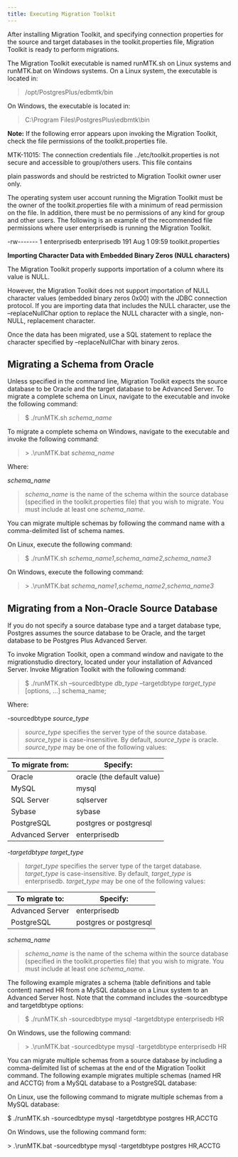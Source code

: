 ```yaml
---
title: Executing Migration Toolkit
---
```



After installing Migration Toolkit, and specifying connection properties for the source and target databases in the toolkit.properties file, Migration Toolkit is ready to perform migrations.

The Migration Toolkit executable is named runMTK.sh on Linux systems and runMTK.bat on Windows systems. On a Linux system, the executable is located in:

> /opt/PostgresPlus/edbmtk/bin

On Windows, the executable is located in:

> C:\\Program Files\\PostgresPlus\\edbmtk\\bin

**Note:** If the following error appears upon invoking the Migration Toolkit, check the file permissions of the toolkit.properties file.

MTK-11015: The connection credentials file ../etc/toolkit.properties is not secure and accessible to group/others users. This file contains

plain passwords and should be restricted to Migration Toolkit owner user only.

The operating system user account running the Migration Toolkit must be the owner of the toolkit.properties file with a minimum of read permission on the file. In addition, there must be no permissions of any kind for group and other users. The following is an example of the recommended file permissions where user enterprisedb is running the Migration Toolkit.

\-rw------- 1 enterprisedb enterprisedb 191 Aug 1 09:59 toolkit.properties

**Importing Character Data with Embedded Binary Zeros (NULL characters)**

The Migration Toolkit properly supports importation of a column where its value is NULL.

However, the Migration Toolkit does not support importation of NULL character values (embedded binary zeros 0x00) with the JDBC connection protocol. If you are importing data that includes the NULL character, use the –replaceNullChar option to replace the NULL character with a single, non-NULL, replacement character.

Once the data has been migrated, use a SQL statement to replace the character specified by –replaceNullChar with binary zeros.

## Migrating a Schema from Oracle

Unless specified in the command line, Migration Toolkit expects the source database to be Oracle and the target database to be Advanced Server. To migrate a complete schema on Linux, navigate to the executable and invoke the following command:

> $ ./runMTK.sh *schema\_name*

To migrate a complete schema on Windows, navigate to the executable and invoke the following command:

> \> .\\runMTK.bat *schema\_name*

Where:

*schema\_name*

> *schema\_name* is the name of the schema within the source database (specified in the toolkit.properties file) that you wish to migrate. You must include at least one *schema\_name*.

You can migrate multiple schemas by following the command name with a comma-delimited list of schema names.

On Linux, execute the following command:

> $ ./runMTK.sh *schema\_name1*,*schema\_name2*,*schema\_name3*

On Windows, execute the following command:

> \> .\\runMTK.bat *schema\_name1*,*schema\_name2*,*schema\_name3*

## Migrating from a Non-Oracle Source Database

If you do not specify a source database type and a target database type, Postgres assumes the source database to be Oracle, and the target database to be Postgres Plus Advanced Server.

To invoke Migration Toolkit, open a command window and navigate to the migrationstudio directory, located under your installation of Advanced Server. Invoke Migration Toolkit with the following command:

> $ ./runMTK.sh –sourcedbtype *db\_type* –targetdbtype *target\_type* \[options, …\] schema\_name;

Where:

\-sourcedbtype *source\_type*

> *source\_type* specifies the server type of the source database. *source\_type* is case-insensitive. By default, *source*\_*type* is oracle. *source\_type* may be one of the following values:

| To migrate from: | Specify:                   |
| ---------------- | -------------------------- |
| Oracle           | oracle (the default value) |
| MySQL            | mysql                      |
| SQL Server       | sqlserver                  |
| Sybase           | sybase                     |
| PostgreSQL       | postgres or postgresql     |
| Advanced Server  | enterprisedb               |

*-targetdbtype target\_type*

> *target*\_*type* specifies the server type of the target database. *target\_type* is case-insensitive. By default, *target*\_*type* is enterprisedb. *target\_type* may be one of the following values:

| To migrate to:  | Specify:               |
| --------------- | ---------------------- |
| Advanced Server | enterprisedb           |
| PostgreSQL      | postgres or postgresql |

*schema\_name*

> *schema\_name* is the name of the schema within the source database (specified in the toolkit.properties file) that you wish to migrate. You must include at least one *schema\_name*.

The following example migrates a schema (table definitions and table content) named HR from a MySQL database on a Linux system to an Advanced Server host. Note that the command includes the ‑sourcedbtype and targetdbtype options:

> $ ./runMTK.sh -sourcedbtype mysql -targetdbtype enterprisedb HR

On Windows, use the following command:

> \> .\\runMTK.bat -sourcedbtype mysql -targetdbtype enterprisedb HR

You can migrate multiple schemas from a source database by including a comma-delimited list of schemas at the end of the Migration Toolkit command. The following example migrates multiple schemas (named HR and ACCTG) from a MySQL database to a PostgreSQL database:

On Linux, use the following command to migrate multiple schemas from a MySQL database:

$ ./runMTK.sh -sourcedbtype mysql -targetdbtype postgres HR,ACCTG

On Windows, use the following command form:

\> .\\runMTK.bat -sourcedbtype mysql -targetdbtype postgres HR,ACCTG

